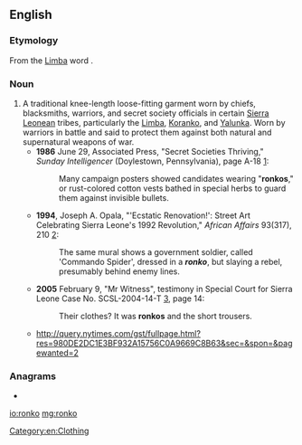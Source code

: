 ==English==
{{rfc|en}}

===Etymology===
From the [[w:Limba people (Sierra Leone)|Limba]] word {{m|en|hu-ronko}}.

===Noun===
{{en-noun}}

# A traditional knee-length loose-fitting garment worn by chiefs, blacksmiths, warriors, and secret society officials in certain [[Sierra Leone]]an tribes, particularly the [[Limba]], [[Koranko]], and [[Yalunka]]. Worn by warriors in battle and said to protect them against both natural and supernatural weapons of war.
#* '''1986''' June 29, Associated Press, "Secret Societies Thriving," ''Sunday Intelligencer'' (Doylestown, Pennsylvania), page A-18 [http://www.newspaperarchive.com/PdfViewer.aspx?img=26962689]:
#*: Many campaign posters showed candidates wearing "'''ronkos'''," or rust-colored cotton vests bathed in special herbs to guard them against invisible bullets.
#* '''1994''', Joseph A. Opala, "'Ecstatic Renovation!': Street Art Celebrating Sierra Leone's 1992 Revolution," ''African Affairs'' 93(317), 210 [http://links.jstor.org/sici?sici=0001-9909(199404)93%3A371%3C195%3A'RSACS%3E2.0.CO%3B2-5]:
#*: The same mural shows a government soldier, called 'Commando Spider', dressed in a '''''ronko''''', but slaying a rebel, presumably behind enemy lines.
#* '''2005''' February 9, "Mr Witness", testimony in Special Court for Sierra Leone Case No. SCSL-2004-14-T [http://www.sc-sl.org/Transcripts/CDF-020905.pdf], page 14:
#*: Their clothes? It was '''ronkos''' and the short trousers.
#* http://query.nytimes.com/gst/fullpage.html?res=980DE2DC1E3BF932A15756C0A9669C8B63&sec=&spon=&pagewanted=2

===Anagrams===
* {{l|en|kroon}}

[[Category:en:Clothing]]

[[io:ronko]]
[[mg:ronko]]